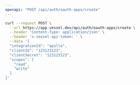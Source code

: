 ```yaml
---
openapi: "POST /api/auth/oauth-apps/create"
---
```


<RequestExample>

```bash Request
curl --request POST \
  --url https://app.vessel.dev/api/auth/oauth-apps/create \
  --header 'Content-Type: application/json' \
  --header 'x-vessel-api-token: ' \
  --data '{
  "integrationId": "apollo",
  "clientId": "123123123",
  "clientSecret": "123123123",
  "scopes": [
    "read",
    "write"
  ]
}'
```

</RequestExample>
